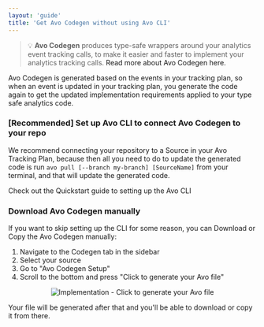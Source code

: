 ```yaml
---
layout: 'guide'
title: 'Get Avo Codegen without using Avo CLI'
---
```



> 💡 **Avo Codegen** produces type-safe wrappers around your analytics event tracking calls,
> to make it easier and faster to implement your analytics tracking calls. <Link passHref href="/implementation/devs-101"><a>Read more about Avo Codegen here.</a></Link>

Avo Codegen is generated based on the events in your tracking plan, so when
an event is updated in your tracking plan, you generate the code again to get the
updated implementation requirements applied to your type safe analytics code.

### [Recommended] Set up Avo CLI to connect Avo Codegen to your repo

We recommend connecting your repository to a Source in your Avo Tracking Plan, because
then all you need to do to update the generated code is run `avo pull [--branch my-branch] [SourceName]` from your
terminal, and that will update the generated code.

<Link passHref href="/implementation/cli">
  <a>Check out the Quickstart guide to setting up the Avo CLI</a>
</Link>

### Download Avo Codegen manually

If you want to skip setting up the CLI for some reason, you can Download or Copy
the Avo Codegen manually:

1. Navigate to the Codegen tab in the sidebar
2. Select your source
3. Go to "Avo Codegen Setup"
4. Scroll to the bottom and press "Click to generate your Avo file"

<center style={{ marginBottom: 16 + 'px' }}>
  <img
    src={require('../../images/generate-avo-file-manually.png')}
    alt="Implementation - Click to generate your Avo file"
  />
</center>

Your file will be generated after that and you'll be able to download or copy it from there.
